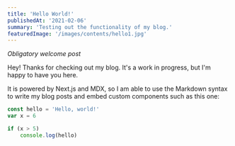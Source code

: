 ```yaml
---
title: 'Hello World!'
publishedAt: '2021-02-06'
summary: 'Testing out the functionality of my blog.'
featuredImage: '/images/contents/hello1.jpg'
---
```

*Obligatory welcome post*

Hey! Thanks for checking out my blog. It's a work in progress, but I'm happy to have you here.

It is powered by Next.js and MDX, so I am able to use the Markdown syntax to write my blog posts and embed custom components such as this one:

```javascript:hello.js
const hello = 'Hello, world!'
var x = 6

if (x > 5)
    console.log(hello)
```